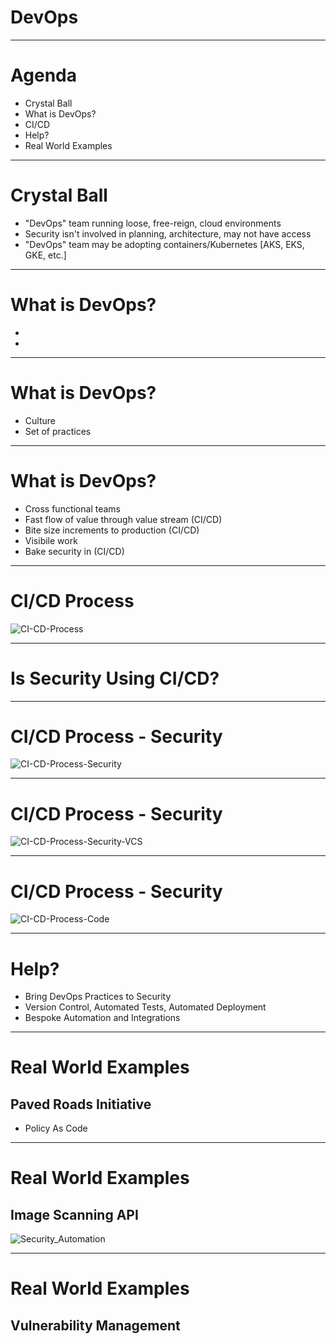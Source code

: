 

# DevOps

---


# Agenda

- Crystal Ball
- What is DevOps?
- CI/CD
- Help?
- Real World Examples

---


# Crystal Ball

- "DevOps" team running loose, free-reign, cloud environments
- Security isn't involved in planning, architecture, may not have access
- "DevOps" team may be adopting containers/Kubernetes [AKS, EKS, GKE, etc.]


---


# What is DevOps?

- 
- 

---


# What is DevOps?

- Culture
- Set of practices

---


# What is DevOps?

- Cross functional teams
- Fast flow of value through value stream (CI/CD)
- Bite size increments to production (CI/CD)
- Visibile work
- Bake security in (CI/CD)

---


# CI/CD Process

![CI-CD-Process](CI-CD-Process.png)

---


# Is Security Using CI/CD?

---


# CI/CD Process - Security

![CI-CD-Process-Security](CI-CD-Process-Security.png)

---


# CI/CD Process - Security

![CI-CD-Process-Security-VCS](CI-CD-Process-Security-VCS.png)

---


# CI/CD Process - Security

![CI-CD-Process-Code](CI-CD-Process-Code.png)

---


# Help?

- Bring DevOps Practices to Security
- Version Control, Automated Tests, Automated Deployment
- Bespoke Automation and Integrations

---


# Real World Examples

## Paved Roads Initiative

- Policy As Code

---


# Real World Examples

## Image Scanning API

![Security_Automation](./Security_Automation.png)

---


# Real World Examples

## Vulnerability Management

